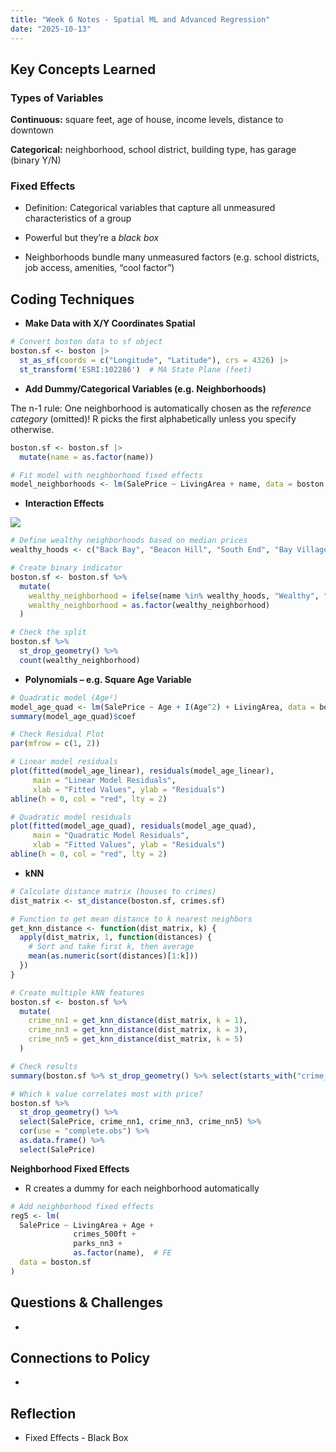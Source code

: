 ```yaml
---
title: "Week 6 Notes - Spatial ML and Advanced Regression"
date: "2025-10-13"
---
```


## Key Concepts Learned

### Types of Variables

**Continuous:** square feet, age of house, income levels, distance to downtown

**Categorical:** neighborhood, school district, building type, has garage (binary Y/N)

### Fixed Effects

-   Definition: Categorical variables that capture all unmeasured characteristics of a group

-   Powerful but they’re a *black box* 

-   Neighborhoods bundle many unmeasured factors (e.g. school districts, job access, amenities, "cool factor")

## Coding Techniques

-   **Make Data with X/Y Coordinates Spatial**

```r
# Convert boston data to sf object
boston.sf <- boston |> 
  st_as_sf(coords = c("Longitude", "Latitude"), crs = 4326) |> 
  st_transform('ESRI:102286')  # MA State Plane (feet)
```

-   **Add Dummy/Categorical Variables (e.g. Neighborhoods)**

The n-1 rule: One neighborhood is automatically chosen as the *reference category* (omitted)! R picks the first alphabetically unless you specify otherwise.

```r
boston.sf <- boston.sf |> 
  mutate(name = as.factor(name))

# Fit model with neighborhood fixed effects
model_neighborhoods <- lm(SalePrice ~ LivingArea + name, data = boston.sf)
```

-   **Interaction Effects**

![](images/clipboard-2183883732.png)

```r
# Define wealthy neighborhoods based on median prices
wealthy_hoods <- c("Back Bay", "Beacon Hill", "South End", "Bay Village")

# Create binary indicator
boston.sf <- boston.sf %>%
  mutate(
    wealthy_neighborhood = ifelse(name %in% wealthy_hoods, "Wealthy", "Not Wealthy"),
    wealthy_neighborhood = as.factor(wealthy_neighborhood)
  )

# Check the split
boston.sf %>%
  st_drop_geometry() %>%
  count(wealthy_neighborhood)
```

-   **Polynomials – e.g. Square Age Variable**

```r
# Quadratic model (Age²)
model_age_quad <- lm(SalePrice ~ Age + I(Age^2) + LivingArea, data = boston.sf)
summary(model_age_quad)$coef

# Check Residual Plot
par(mfrow = c(1, 2))

# Linear model residuals
plot(fitted(model_age_linear), residuals(model_age_linear),
     main = "Linear Model Residuals",
     xlab = "Fitted Values", ylab = "Residuals")
abline(h = 0, col = "red", lty = 2)

# Quadratic model residuals  
plot(fitted(model_age_quad), residuals(model_age_quad),
     main = "Quadratic Model Residuals",
     xlab = "Fitted Values", ylab = "Residuals")
abline(h = 0, col = "red", lty = 2)
```

-   **kNN**

```r
# Calculate distance matrix (houses to crimes)
dist_matrix <- st_distance(boston.sf, crimes.sf)

# Function to get mean distance to k nearest neighbors
get_knn_distance <- function(dist_matrix, k) {
  apply(dist_matrix, 1, function(distances) {
    # Sort and take first k, then average
    mean(as.numeric(sort(distances)[1:k]))
  })
}

# Create multiple kNN features
boston.sf <- boston.sf %>%
  mutate(
    crime_nn1 = get_knn_distance(dist_matrix, k = 1),
    crime_nn3 = get_knn_distance(dist_matrix, k = 3),
    crime_nn5 = get_knn_distance(dist_matrix, k = 5)
  )

# Check results
summary(boston.sf %>% st_drop_geometry() %>% select(starts_with("crime_nn")))

# Which k value correlates most with price?
boston.sf %>%
  st_drop_geometry() %>%
  select(SalePrice, crime_nn1, crime_nn3, crime_nn5) %>%
  cor(use = "complete.obs") %>%
  as.data.frame() %>%
  select(SalePrice)
```

**Neighborhood Fixed Effects**

-   R creates a dummy for each neighborhood automatically

```r
# Add neighborhood fixed effects
reg5 <- lm(
  SalePrice ~ LivingArea + Age + 
              crimes_500ft + 
              parks_nn3 + 
              as.factor(name),  # FE
  data = boston.sf
)
```

## Questions & Challenges

-   

## Connections to Policy

-   

## Reflection

-   Fixed Effects - Black Box
